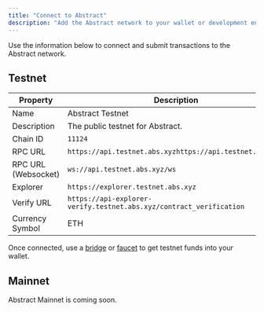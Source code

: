 ```yaml
---
title: "Connect to Abstract"
description: "Add the Abstract network to your wallet or development environment to get started."
---
```


Use the information below to connect and submit transactions to the Abstract network.

## Testnet

| Property            | Description                                                         |
| ------------------- | ------------------------------------------------------------------- |
| Name                | Abstract Testnet                                                    |
| Description         | The public testnet for Abstract.                                    |
| Chain ID            | `11124`                                                             |
| RPC URL             | `https://api.testnet.abs.xyzhttps://api.testnet.abs.xyz`            |
| RPC URL (Websocket) | `ws://api.testnet.abs.xyz/ws`                                       |
| Explorer            | `https://explorer.testnet.abs.xyz`                                  |
| Verify URL          | `https://api-explorer-verify.testnet.abs.xyz/contract_verification` |
| Currency Symbol     | ETH                                                                 |

Once connected, use a [bridge](/ecosystem/bridges.mdx) or 
[faucet](/ecosystem/faucets.mdx) to get testnet funds into your wallet.

## Mainnet

Abstract Mainnet is coming soon.

